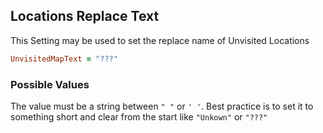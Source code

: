 ## Locations Replace Text

This Setting may be used to set the replace name of Unvisited Locations

```ruby 
UnvisitedMapText = "???"
```

### Possible Values

The value must be a string between `" "` or `' '`. 
<Callout type="hint">
  Best practice is to set it to something short and clear from the start like `"Unkown"` or `"???"`
</Callout>